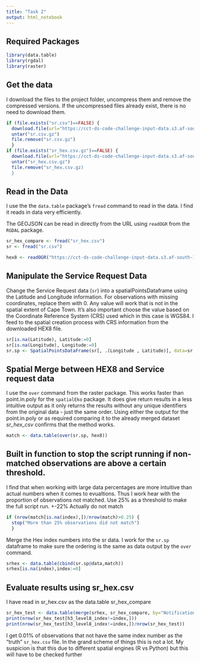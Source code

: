 ```yaml
---
title: "Task 2"
output: html_notebook
---
```


## Required Packages

```r
library(data.table)
library(rgdal)
library(raster)

```

## Get the data
I download the files to the project folder, uncompress them and remove the compressed versions. If the uncompressed files already exist, there is no need to download them. 

```r
if (file.exists("sr.csv")==FALSE) {
  download.file(url="https://cct-ds-code-challenge-input-data.s3.af-south-1.amazonaws.com/sr.csv.gz", destfile ="sr.csv.gz", method='curl')
  untar("sr.csv.gz")
  file.remove("sr.csv.gz")
  }
if (file.exists("sr_hex.csv.gz")==FALSE) {
  download.file(url="https://cct-ds-code-challenge-input-data.s3.af-south-1.amazonaws.com/sr_hex.csv.gz", destfile ="sr_hex.csv.gz", method='curl')
  untar("sr_hex.csv.gz")
  file.remove("sr_hex.csv.gz)
  }

```

## Read in the Data
I use the the `data.table` package's `fread` command to read in the data. I find it reads in data very efficiently. 

The GEOJSON can be read in directly from the URL using `readOGR` from the `RGDAL` package. 

```r
sr_hex_compare <- fread("sr_hex.csv")
sr <- fread("sr.csv")

hex8 <- readOGR("https://cct-ds-code-challenge-input-data.s3.af-south-1.amazonaws.com/city-hex-polygons-8.geojson")
```

## Manipulate the Service Request Data

Change the Service Request data (`sr`) into a spatialPointsDataframe using the Latitude and Longitude information. For observations with missing coordinates, replace them with 0. Any value will work that is not in the spatial extent of Cape Town. It's also important choose the value based on the Coordinate Reference System (CRS) used which in this case is WGS84. I feed to the spatial creation process with CRS information from the downloaded HEX8 file.
```r
sr[is.na(Latitude), Latitude:=0]
sr[is.na(Longitude), Longitude:=0]
sr.sp <- SpatialPointsDataFrame(sr[, .(Longitude , Latitude)], data=sr, proj4string=crs(hex8))
```

## Spatial Merge between HEX8 and Service request data
I use the `over` command from the raster package. This works faster than point.in.poly for the `spatialEko` package. It does give return results in a less intuitive output as it only returns the results without any unique identifiers from the original data - just the same order. Using either the output for the point.in.poly or as required comparing it to the already merged dataset *sr_hex_csv* confirms that the method works. 

```r
match <- data.table(over(sr.sp, hex8))
```

## Built in function to stop the script running if non-matched observations are above a certain threshold.
I find that when working with large data percentages are more intuitive than actual numbers when it comes to evualtions. Thus I work hear with the proportion of observations not matched. Use 25% as a threshold to make the full script run. +-22% Actually do not match  

```r
if (nrow(match[is.na(index),])/nrow(match)>0.25) {
  stop("More than 25% observations did not match")    
  }

```

Merge the Hex index numbers into the sr data. I work for the `sr.sp` dataframe to make sure the ordering is the same as data output by the `over` command. 
```r
srhex <- data.table(cbind(sr.sp@data,match))
srhex[is.na(index),index:=0]
```


## Evaluate results using sr_hex.csv
I have read in sr_hex.csv as the data.table sr_hex_compare
```r
sr_hex_test <- data.table(merge(srhex, sr_hex_compare, by="NotificationNumber"))
print(nrow(sr_hex_test[h3_level8_index!=index,]))
print(nrow(sr_hex_test[h3_level8_index!=index,])/nrow(sr_hex_test))
```

I get 0.01% of observations that not have the same index number as the "truth" `sr_hex.csv` file. In the grand scheme of things this is not a lot. My suspicion is that this due to different spatial engines (R vs Python) but this will have to be checked further 
